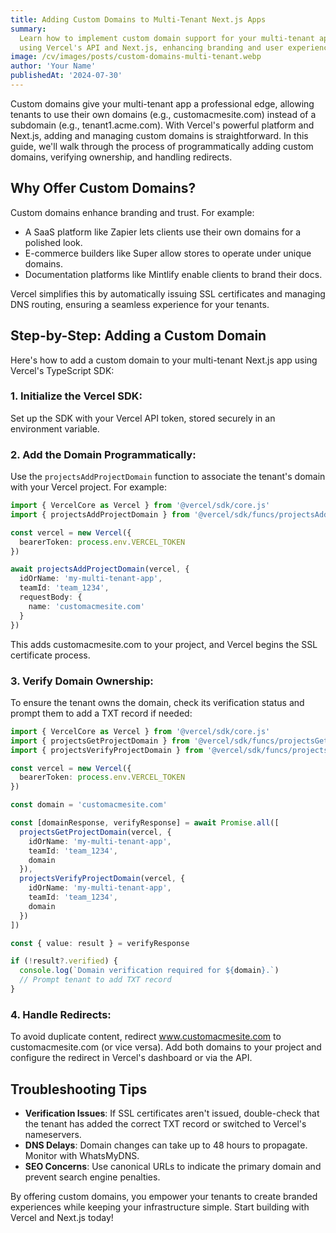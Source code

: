 ```yaml
---
title: Adding Custom Domains to Multi-Tenant Next.js Apps
summary:
  Learn how to implement custom domain support for your multi-tenant application
  using Vercel's API and Next.js, enhancing branding and user experience.
image: /cv/images/posts/custom-domains-multi-tenant.webp
author: 'Your Name'
publishedAt: '2024-07-30'
---
```


Custom domains give your multi-tenant app a professional edge, allowing tenants
to use their own domains (e.g., customacmesite.com) instead of a subdomain
(e.g., tenant1.acme.com). With Vercel's powerful platform and Next.js, adding
and managing custom domains is straightforward. In this guide, we'll walk
through the process of programmatically adding custom domains, verifying
ownership, and handling redirects.

## Why Offer Custom Domains?

Custom domains enhance branding and trust. For example:

- A SaaS platform like Zapier lets clients use their own domains for a polished
  look.
- E-commerce builders like Super allow stores to operate under unique domains.
- Documentation platforms like Mintlify enable clients to brand their docs.

Vercel simplifies this by automatically issuing SSL certificates and managing
DNS routing, ensuring a seamless experience for your tenants.

## Step-by-Step: Adding a Custom Domain

Here's how to add a custom domain to your multi-tenant Next.js app using
Vercel's TypeScript SDK:

### 1. Initialize the Vercel SDK:

Set up the SDK with your Vercel API token, stored securely in an environment
variable.

### 2. Add the Domain Programmatically:

Use the `projectsAddProjectDomain` function to associate the tenant's domain
with your Vercel project. For example:

```typescript
import { VercelCore as Vercel } from '@vercel/sdk/core.js'
import { projectsAddProjectDomain } from '@vercel/sdk/funcs/projectsAddProjectDomain.js'

const vercel = new Vercel({
  bearerToken: process.env.VERCEL_TOKEN
})

await projectsAddProjectDomain(vercel, {
  idOrName: 'my-multi-tenant-app',
  teamId: 'team_1234',
  requestBody: {
    name: 'customacmesite.com'
  }
})
```

This adds customacmesite.com to your project, and Vercel begins the SSL
certificate process.

### 3. Verify Domain Ownership:

To ensure the tenant owns the domain, check its verification status and prompt
them to add a TXT record if needed:

```typescript
import { VercelCore as Vercel } from '@vercel/sdk/core.js'
import { projectsGetProjectDomain } from '@vercel/sdk/funcs/projectsGetProjectDomain.js'
import { projectsVerifyProjectDomain } from '@vercel/sdk/funcs/projectsVerifyProjectDomain.js'

const vercel = new Vercel({
  bearerToken: process.env.VERCEL_TOKEN
})

const domain = 'customacmesite.com'

const [domainResponse, verifyResponse] = await Promise.all([
  projectsGetProjectDomain(vercel, {
    idOrName: 'my-multi-tenant-app',
    teamId: 'team_1234',
    domain
  }),
  projectsVerifyProjectDomain(vercel, {
    idOrName: 'my-multi-tenant-app',
    teamId: 'team_1234',
    domain
  })
])

const { value: result } = verifyResponse

if (!result?.verified) {
  console.log(`Domain verification required for ${domain}.`)
  // Prompt tenant to add TXT record
}
```

### 4. Handle Redirects:

To avoid duplicate content, redirect www.customacmesite.com to
customacmesite.com (or vice versa). Add both domains to your project and
configure the redirect in Vercel's dashboard or via the API.

## Troubleshooting Tips

- **Verification Issues**: If SSL certificates aren't issued, double-check that
  the tenant has added the correct TXT record or switched to Vercel's
  nameservers.
- **DNS Delays**: Domain changes can take up to 48 hours to propagate. Monitor
  with WhatsMyDNS.
- **SEO Concerns**: Use canonical URLs to indicate the primary domain and
  prevent search engine penalties.

By offering custom domains, you empower your tenants to create branded
experiences while keeping your infrastructure simple. Start building with Vercel
and Next.js today!
